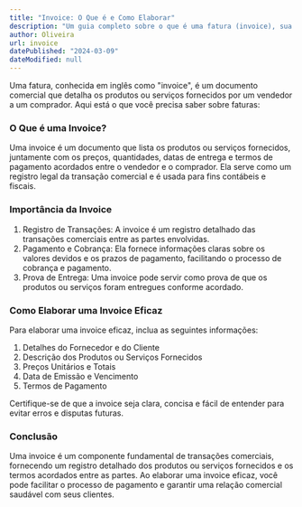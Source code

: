 ```yaml
---
title: "Invoice: O Que é e Como Elaborar"
description: "Um guia completo sobre o que é uma fatura (invoice), sua importância e como elaborar uma fatura eficaz para seus negócios."
author: Oliveira
url: invoice
datePublished: "2024-03-09"
dateModified: null
---
```


Uma fatura, conhecida em inglês como "invoice", é um documento comercial que detalha os produtos ou serviços fornecidos por um vendedor a um comprador. Aqui está o que você precisa saber sobre faturas:

### O Que é uma Invoice?

Uma invoice é um documento que lista os produtos ou serviços fornecidos, juntamente com os preços, quantidades, datas de entrega e termos de pagamento acordados entre o vendedor e o comprador. Ela serve como um registro legal da transação comercial e é usada para fins contábeis e fiscais.

### Importância da Invoice

1. Registro de Transações: A invoice é um registro detalhado das transações comerciais entre as partes envolvidas.
2. Pagamento e Cobrança: Ela fornece informações claras sobre os valores devidos e os prazos de pagamento, facilitando o processo de cobrança e pagamento.
3. Prova de Entrega: Uma invoice pode servir como prova de que os produtos ou serviços foram entregues conforme acordado.

### Como Elaborar uma Invoice Eficaz

Para elaborar uma invoice eficaz, inclua as seguintes informações:

1. Detalhes do Fornecedor e do Cliente
2. Descrição dos Produtos ou Serviços Fornecidos
3. Preços Unitários e Totais
4. Data de Emissão e Vencimento
5. Termos de Pagamento

Certifique-se de que a invoice seja clara, concisa e fácil de entender para evitar erros e disputas futuras.

### Conclusão

Uma invoice é um componente fundamental de transações comerciais, fornecendo um registro detalhado dos produtos ou serviços fornecidos e os termos acordados entre as partes. Ao elaborar uma invoice eficaz, você pode facilitar o processo de pagamento e garantir uma relação comercial saudável com seus clientes.
